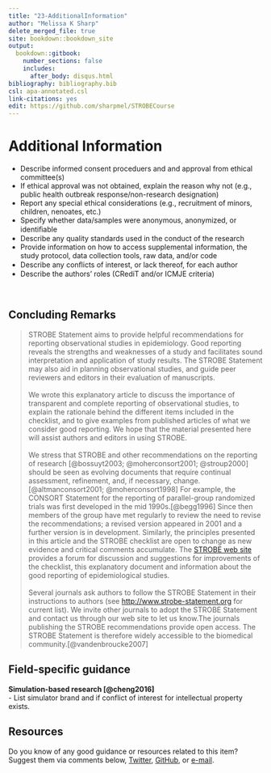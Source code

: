 ---
title: "23-AdditionalInformation"
author: "Melissa K Sharp"
delete_merged_file: true
site: bookdown::bookdown_site
output:
  bookdown::gitbook:
    number_sections: false 
    includes: 
      after_body: disqus.html
bibliography: bibliography.bib
csl: apa-annotated.csl
link-citations: yes
edit: https://github.com/sharpmel/STROBECourse
---

# Additional Information 
- Describe informed consent proceduers and and approval from ethical committee(s)  
 - If ethical approval was not obtained, explain the reason why not (e.g., public health outbreak response/non-research designation)  
- Report any special ethical considerations (e.g., recruitment of minors, children, nenoates, etc.)  
- Specify whether data/samples were anonymous, anonymized, or identiﬁable  
- Describe any quality standards used in the conduct of the research  
- Provide information on how to access supplemental information, the study protocol, data collection tools, raw data, and/or code  
-	Describe any conﬂicts of interest, or lack thereof, for each author  
- Describe the authors’ roles (CRediT and/or ICMJE criteria)  

</br>

## Concluding Remarks  
> STROBE Statement aims to provide helpful recommendations for reporting observational studies in epidemiology. Good reporting reveals the strengths and weaknesses of a study and facilitates sound interpretation and application of study results. The STROBE Statement may also aid in planning observational studies, and guide peer reviewers and editors in their evaluation of manuscripts.  
</br>
We wrote this explanatory article to discuss the importance of transparent and complete reporting of observational studies, to explain the rationale behind the different items included in the checklist, and to give examples from published articles of what we consider good reporting. We hope that the material presented here will assist authors and editors in using STROBE.  
</br>
We stress that STROBE and other recommendations on the reporting of research
[@bossuyt2003; @moherconsort2001; @stroup2000] should be seen as evolving documents that require continual assessment, refinement, and, if necessary, change.[@altmanconsort2001; @moherconsort1998] For example, the CONSORT Statement for the reporting of parallel-group randomized trials was first developed in the mid 1990s.[@begg1996] Since then members of the group have met regularly to review the need to revise the recommendations; a revised version appeared in 2001 and a further version is in development. Similarly, the principles presented in this article and the STROBE checklist are open to change as new evidence and critical comments accumulate. The [STROBE web site](http://www.strobe-statement.org) provides a forum for discussion and suggestions for improvements of the checklist, this explanatory document and information about the good reporting of epidemiological studies.  
</br>
Several journals ask authors to follow the STROBE Statement in their instructions to authors (see [http://www.strobe-statement.org](http://www.strobe-statement.org) for current list). We invite other journals to adopt the STROBE Statement and contact us through our web site to let us know.The journals publishing the STROBE recommendations provide open access. The STROBE Statement is therefore widely accessible to the biomedical community.[@vandenbroucke2007]

## Field-specific guidance  
**Simulation-based research [@cheng2016]**  
- List simulator brand and if conflict of interest for intellectual property exists.</br> 

## Resources  
Do you know of any good guidance or resources related to this item? Suggest them via comments below, [Twitter](https://twitter.com/sharpmelk), [GitHub](https://github.com/sharpmel/STROBECourse), or [e-mail](mailto:melissaksharp@gmail.com).
</br> 